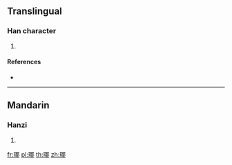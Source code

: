 {{character info/new}}
==Translingual==

===Han character===
{{Han char|rn=96|rad=玉|as=09|sn=13|four=|canj=MGSJL}}

# {{defn|Han|sort=玉09}}

====References====
* {{Han ref|kx=0738.020|dkj=21124|dj=1148.220|hdz=21120.050|uh=7458|ud=29784}}

----

==Mandarin==

===Hanzi===
{{cmn-hanzi|pin=[[yé]] ([[ye2]]), [[yǐng]] ([[ying3]])|wg=yeh<sup>2</sup>, ying<sup>3</sup>}}

# {{defn|lang=cmn|sort=玉09}}

[[fr:瑘]]
[[pl:瑘]]
[[th:瑘]]
[[zh:瑘]]